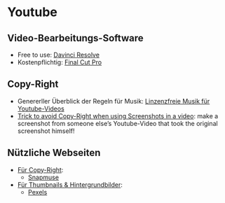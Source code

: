# Youtube

## Video-Bearbeitungs-Software

- Free to use: [Davinci Resolve](https://www.blackmagicdesign.com/products/davinciresolve/)
- Kostenpflichtig: [Final Cut Pro](https://www.apple.com/de/final-cut-pro/)

## Copy-Right

- Genererller Überblick der Regeln für Musik: [Linzenzfreie Musik für Youtube-Videos](https://www.youtube.com/watch?v=qw2owtU1mD4)
- <u>Trick to avoid Copy-Right when using Screenshots in a video</u>: make a screenshot from someone else's Youtube-Video that took the original screenshot himself!

## Nützliche Webseiten

- <u>Für Copy-Right</u>:
  - [Snapmuse](https://snapmuse.com/)
  
- <u>Für Thumbnails & Hintergrundbilder</u>:
  - [Pexels](https://www.pexels.com/de-de/)

